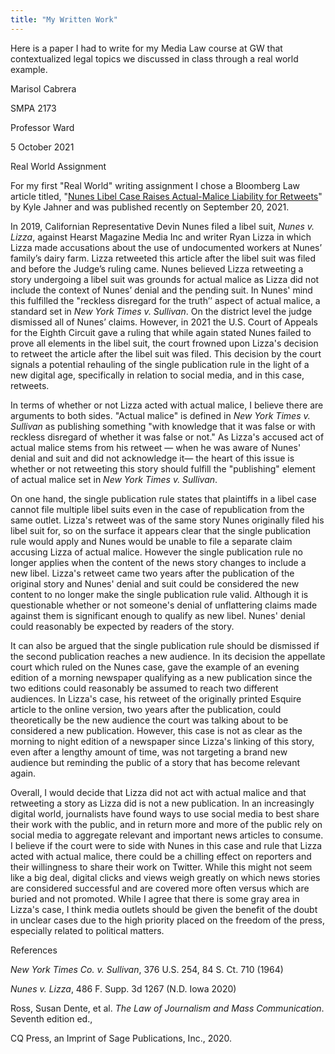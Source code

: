 ```yaml
---
title: "My Written Work"
---
```


Here is a paper I had to write for my Media Law course at GW that contextualized legal topics we discussed in class through a real world example.

Marisol Cabrera

SMPA 2173

Professor Ward

5 October 2021

Real World Assignment

For my first \"Real World\" writing assignment I chose a Bloomberg Law article titled, \"[Nunes Libel Case Raises Actual-Malice Liability for Retweets](https://news.bloomberglaw.com/us-law-week/actual-malice-liability-for-retweets-raised-by-nunes-libel-case)\" by Kyle Jahner and was published recently on September 20, 2021.

In 2019, Californian Representative Devin Nunes filed a libel suit, *Nunes v.
Lizza*, against Hearst Magazine Media Inc and writer Ryan Lizza in which Lizza made accusations about the use of undocumented workers at Nunes' family's dairy farm. Lizza retweeted this article after the libel suit was filed and before the Judge's ruling came. Nunes believed Lizza retweeting a story undergoing a libel suit was grounds for actual malice as Lizza did not include the context of Nunes' denial and the pending suit. In Nunes\' mind this fulfilled the \"reckless disregard for the truth'' aspect of actual malice, a standard set in *New York Times v.
Sullivan*. On the district level the judge dismissed all of Nunes' claims. However, in 2021 the U.S. Court of Appeals for the Eighth Circuit gave a ruling that while again stated Nunes failed to prove all elements in the libel suit, the court frowned upon Lizza\'s decision to retweet the article after the libel suit was filed. This decision by the court signals a potential rehauling of the single publication rule in the light of a new digital age, specifically in relation to social media, and in this case, retweets.

In terms of whether or not Lizza
acted with actual malice, I believe there are arguments to both sides. \"Actual
malice\" is defined in *New York Times v. Sullivan* as publishing something \"with knowledge that it was false or with reckless disregard of whether it was false or not.\" As Lizza\'s accused act of actual malice stems from his retweet --- when he was aware of Nunes\' denial and suit and did not acknowledge it--- the heart of this issue is whether or not retweeting this story should fulfill the \"publishing\" element of actual malice set in *New York Times v. Sullivan*.

On one hand, the single publication rule states that plaintiffs in a libel case cannot file multiple libel suits even in the case of republication from the same outlet. Lizza\'s retweet was of the same story Nunes originally filed his libel suit for, so on the surface it appears clear that the single publication rule would apply and Nunes would be unable to file a separate claim accusing Lizza of actual malice. However the single publication rule no longer applies when the content of the news story
changes to include a new libel. Lizza\'s retweet came two years after the publication of the original story and Nunes\' denial and suit could be considered the new content to no longer make the single publication rule valid. Although it is questionable whether or not someone\'s denial of unflattering claims made against them is significant enough to qualify as new libel. Nunes\' denial could reasonably be expected by readers of the story.

It can also be argued that the single publication rule should be dismissed if the second publication reaches a new audience. In its decision the appellate court which ruled on the Nunes case, gave the example of an evening edition of a morning newspaper qualifying as a new publication since the two editions could reasonably be assumed to reach two different audiences. In Lizza\'s case, his retweet of the originally printed Esquire article to the online version, two years after the publication, could theoretically be the new audience the court was talking about to be considered a new publication. However, this case is not as clear as the morning to night edition of a newspaper since Lizza\'s linking of this story, even after a lengthy amount of time, was not targeting a brand new audience but reminding the public of a story that has become relevant again.

Overall, I would decide that Lizza did not act with actual malice and that retweeting a story as Lizza did is not a new publication. In an increasingly digital world, journalists have found ways to use social media to best share their work with the public, and in return more and more of the public rely on social media to aggregate relevant and important news articles to consume. I believe if the court were to side with Nunes in this case and rule that Lizza acted with actual malice, there could be a chilling effect on reporters and their willingness to share their work on Twitter. While this might not seem like a big deal, digital clicks and views weigh greatly on which news stories are considered successful and are covered more often versus which are buried and not promoted. While I agree that there is some gray area in Lizza\'s case, I think media outlets should be given the benefit of the doubt in unclear cases due to the high priority placed on the freedom of the press, especially related to political matters.

References

*New York Times Co. v. Sullivan*, 376 U.S. 254, 84 S. Ct. 710 (1964)

*Nunes v. Lizza*, 486 F. Supp. 3d 1267 (N.D. Iowa 2020)

Ross, Susan Dente, et al. *The Law of Journalism and Mass Communication*. Seventh edition ed.,

CQ Press, an Imprint of Sage Publications, Inc., 2020.
